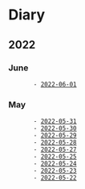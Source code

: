 = Diary =
== 2022 ==

=== June ===
        - [[2022-06-01]]

=== May ===
        - [[2022-05-31]]
        - [[2022-05-30]]
        - [[2022-05-29]]
        - [[2022-05-28]]
        - [[2022-05-27]]
        - [[2022-05-25]]
        - [[2022-05-24]]
        - [[2022-05-23]]
        - [[2022-05-22]]
